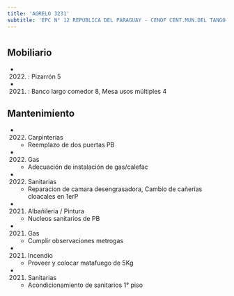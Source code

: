 ```yaml
---
title: 'AGRELO 3231'
subtitle: 'EPC N° 12 REPUBLICA DEL PARAGUAY - CENOF CENT.MUN.DEL TANGO-ESC.PRIM.12/06'
---
```


#


## Mobiliario

*  (2022) : Pizarrón 5 

*  (2021) : Banco largo comedor 8, Mesa usos múltiples 4 





## Mantenimiento

*  (2022) Carpinterías 
    + Reemplazo de dos puertas PB

*  (2022) Gas 
    + Adecuación de instalación de gas/calefac

*  (2022) Sanitarias 
    + Reparacion de camara desengrasadora, Cambio de cañerías cloacales en 1erP

*  (2021) Albañileria / Pintura 
    + Nucleos sanitarios de PB

*  (2021) Gas 
    + Cumplir observaciones metrogas

*  (2021) Incendio 
    + Proveer y colocar matafuego de 5Kg

*  (2021) Sanitarias 
    + Acondicionamiento de sanitarios 1° piso



